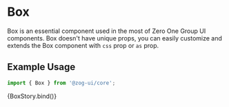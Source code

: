
<Meta title="Components/Layouts/Box" component={[Box]} argTypes={{}} />


# Box

Box is an essential component used in the most of Zero One Group UI components. Box doesn't have unique props, you can easily customize and extends the Box component with `css` prop or `as` prop.

## Example Usage

```jsx
import { Box } from '@zog-ui/core';
```

<Canvas columns={2} withSource="close">
  <Story
    name="Box"
    args={{
      children: 'Box',
      css: {
        backgroundColor: '$gray4',
        padding: '$4',
        borderRadius: '$2',
      },
    }}
  >
    {BoxStory.bind()}
  </Story>
</Canvas>

<ArgsTable story="Box" />
